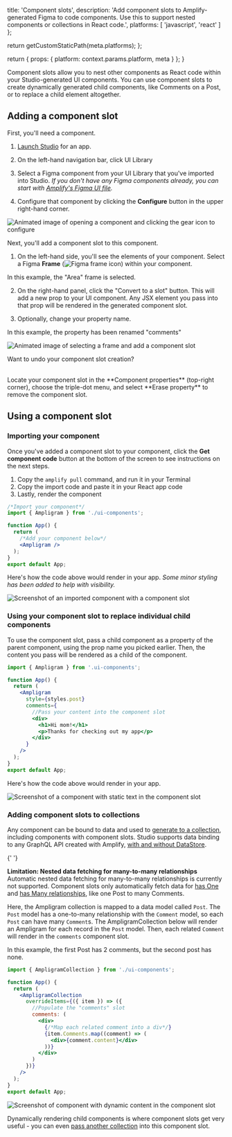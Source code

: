 
  title: 'Component slots',
  description:
    'Add component slots to Amplify-generated Figma to code components.  Use this to support nested components or collections in React code.',
  platforms: [
    'javascript',
    'react'
  ]
};

  return getCustomStaticPath(meta.platforms);
};

  return {
    props: {
      platform: context.params.platform,
      meta
    }
  };
}

Component slots allow you to nest other components as React code within your Studio-generated UI components. You can use component slots to create dynamically generated child components, like Comments on a Post, or to replace a child element altogether.

## Adding a component slot

First, you'll need a component.

1. [Launch Studio](/[platform]/tools/console/adminui/start/#log-into-the-amplify-console) for an app.

2. On the left-hand navigation bar, click UI Library

3. Select a Figma component from your UI Library that you've imported into Studio. _If you don't have any Figma components already, you can start with [Amplify's Figma UI file](/[platform]/build-ui/uibuilder/)._

4. Configure that component by clicking the **Configure** button in the upper right-hand corner.

![Animated image of opening a component and clicking the gear icon to configure](/images/console/slots-console1.gif)

Next, you'll add a component slot to this component.

1. On the left-hand side, you'll see the elements of your component. Select a Figma **Frame** (![Figma frame icon](/images/console/figma-frame-icon.png)) within your component.

In this example, the "Area" frame is selected.

2. On the right-hand panel, click the "Convert to a slot" button. This will add a new prop to your UI component. Any JSX element you pass into that prop will be rendered in the generated component slot.

3. Optionally, change your property name.

In this example, the property has been renamed "comments"

![Animated image of selecting a frame and add a component slot](/images/console/slots-console2.gif)

<Callout warning>

Want to undo your component slot creation?

<br />
Locate your component slot in the **Component properties** (top-right corner), choose
the triple-dot menu, and select **Erase property** to remove the component slot.

</Callout>

## Using a component slot

### Importing your component

Once you've added a component slot to your component, click the **Get component code** button at the bottom of the screen to see instructions on the next steps.

1. Copy the `amplify pull` command, and run it in your Terminal
2. Copy the import code and paste it in your React app code
3. Lastly, render the component

```jsx
/*Import your component*/
import { Ampligram } from './ui-components';

function App() {
  return (
    /*Add your component below*/
    <Ampligram />
  );
}
export default App;
```

Here's how the code above would render in your app. _Some minor styling has been added to help with visibility._

![Screenshot of an imported component with a component slot](/images/console/slots1.png)

### Using your component slot to replace individual child components

To use the component slot, pass a child component as a property of the parent component, using the prop name you picked earlier. Then, the content you pass will be rendered as a child of the component.

```jsx
import { Ampligram } from '.ui-components';

function App() {
  return (
    <Ampligram
      style={styles.post}
      comments={
        //Pass your content into the component slot
        <div>
          <h1>Hi mom!</h1>
          <p>Thanks for checking out my app</p>
        </div>
      }
    />
  );
}
export default App;
```

Here's how the code above would render in your app.

![Screenshot of a component with static text in the component slot](/images/console/slots2.png)

### Adding component slots to collections

Any component can be bound to data and used to [generate to a collection](/[platform]/build-ui/uibuilder/collections/), including components with component slots. Studio supports data binding to any GraphQL API created with Amplify, [with and without DataStore](/[platform]/tools/console/data/data-model/#datastore-and-graphql).

<Callout note>

{' '}

<strong>Limitation: Nested data fetching for many-to-many relationships</strong>
<br />
Automatic nested data fetching for many-to-many relationships is currently not
supported. Component slots only automatically fetch data for [has
One](/[platform]/build-a-backend/graphqlapi/data-modeling/#has-one-relationship)
and [has Many
relationships](/[platform]/build-a-backend/graphqlapi/data-modeling/#has-many-relationship),
like one Post to many Comments.

</Callout>

Here, the Ampligram collection is mapped to a data model called `Post`. The `Post` model has a one-to-many relationship with the `Comment` model, so each `Post` can have many `Comment`s. The AmpligramCollection below will render an Ampligram for each record in the `Post` model. Then, each related `Comment` will render in the `comments` component slot.

In this example, the first Post has 2 comments, but the second post has none.

```jsx
import { AmpligramCollection } from './ui-components';

function App() {
  return (
    <AmpligramCollection
      overrideItems={({ item }) => ({
        //Populate the "comments" slot
        comments: (
          <div>
            {/*Map each related comment into a div*/}
            {item.Comments.map((comment) => (
              <div>{comment.content}</div>
            ))}
          </div>
        )
      })}
    />
  );
}
export default App;
```

![Screenshot of component with dynamic content in the component slot](/images/console/slots3.png)

Dynamically rendering child components is where component slots get very useful - you can even [pass another collection](/[platform]/build-ui/uibuilder/override/#nesting-collections) into this component slot.
